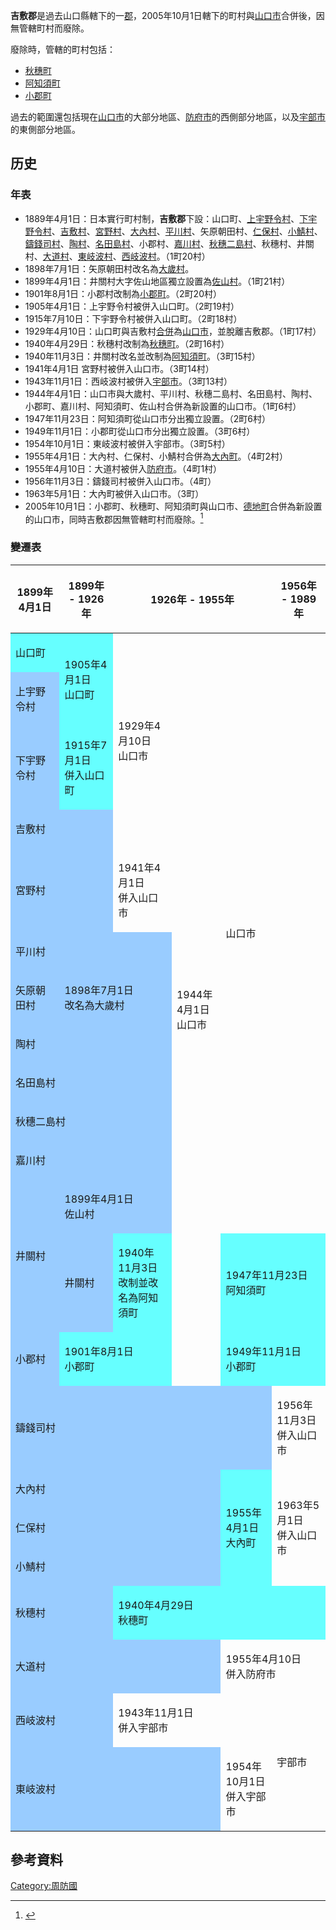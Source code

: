 {{日本郡 (廢除)
| 郡 = 吉敷郡
| 日文原名 = 吉敷郡
| 平假名 = よしきぐん
| 羅馬字拼音 = Yoshiki-gun
| 地圖 =
| 廢除時間 = 2005年10月1日
| 廢除理由 = 無管轄町村
| 廢除時處置 = 
| 現在郡 = 
| 都道府縣 = 山口縣
| 編號 = 
| 町 = 3
| 村 = 
| 經度 = 
| 緯度 = 
| 註記 = 
|}}
'''吉敷郡'''是過去山口縣轄下的一[[郡|郡]]，2005年10月1日轄下的町村與[[山口市|山口市]]合併後，因無管轄町村而廢除。

廢除時，管轄的町村包括：
* [[秋穗町|秋穗町]]
* [[阿知須町|阿知須町]]
* [[小郡町|小郡町]]

過去的範圍還包括現在[[山口市|山口市]]的大部分地區、[[防府市|防府市]]的西側部分地區，以及[[宇部市|宇部市]]的東側部分地區。

==历史==
=== 年表 ===
* 1889年4月1日：日本實行町村制，'''吉敷郡'''下設：山口町、[[上宇野令村|上宇野令村]]、[[下宇野令村|下宇野令村]]、[[吉敷村|吉敷村]]、[[宮野村|宮野村]]、[[大內村|大內村]]、[[平川村|平川村]]、矢原朝田村、[[仁保村|仁保村]]、[[小鯖村|小鯖村]]、[[鑄錢司村|鑄錢司村]]、[[陶村|陶村]]、[[名田島村|名田島村]]、小郡村、[[嘉川村|嘉川村]]、[[秋穗二島村|秋穗二島村]]、秋穗村、井關村、[[大道村|大道村]]、[[東岐波村|東岐波村]]、[[西岐波村|西岐波村]]。（1町20村）
* 1898年7月1日：矢原朝田村改名為[[大歲村|大歲村]]。
* 1899年4月1日：井關村大字佐山地區獨立設置為[[佐山村|佐山村]]。（1町21村）
* 1901年8月1日：小郡村改制為[[小郡町|小郡町]]。（2町20村）
* 1905年4月1日：上宇野令村被併入山口町。（2町19村）
* 1915年7月10日：下宇野令村被併入山口町。（2町18村）
* 1929年4月10日：山口町與吉敷村[[市町村合併|合併]]為[[山口市|山口市]]，並脫離吉敷郡。（1町17村）
* 1940年4月29日：秋穗村改制為[[秋穗町|秋穗町]]。（2町16村）
* 1940年11月3日：井關村改名並改制為[[阿知須町|阿知須町]]。（3町15村）
* 1941年4月1日 宮野村被併入山口市。（3町14村）
* 1943年11月1日：西岐波村被併入[[宇部市|宇部市]]。（3町13村）
* 1944年4月1日：山口市與大歲村、平川村、秋穗二島村、名田島村、陶村、小郡町、嘉川村、阿知須町、佐山村合併為新設置的山口市。（1町6村）
* 1947年11月23日：阿知須町從山口市分出獨立設置。（2町6村）
* 1949年11月1日：小郡町從山口市分出獨立設置。（3町6村）
* 1954年10月1日：東岐波村被併入宇部市。（3町5村）
* 1955年4月1日：大內村、仁保村、小鯖村合併為[[大內町|大內町]]。（4町2村）
* 1955年4月10日：大道村被併入[[防府市|防府市]]。（4町1村）
* 1956年11月3日：鑄錢司村被併入山口市。（4町）
* 1963年5月1日：大內町被併入山口市。（3町）
* 2005年10月1日：小郡町、秋穗町、阿知須町與山口市、[[德地町|德地町]]合併為新設置的山口市，同時吉敷郡因無管轄町村而廢除。<ref>{{cite web | language = ja | publisher = 山口市政府 | title = 山口市の概要 | url = http://www.city.yamaguchi.lg.jp/daboutyamaguchi/gaiyou/index.htm | author =  | date = 2010-01-16 | accessdate = 2010-08-05 | deadurl = yes | archiveurl = https://web.archive.org/web/20091226114115/http://www.city.yamaguchi.lg.jp/daboutyamaguchi/gaiyou/index.htm | archivedate = 2009-12-26 }}</ref>

===變遷表===
{| class="wikitable" style="font-size:x-small"
! 1899年4月1日
! 1899年 - 1926年
! colspan=3 | 1926年 - 1955年
! 1956年 - 1989年
! 1989年 - 現在
! 現在
|-
| style="background-color:#6ff;" | 山口町
| rowspan=2 style="background-color:#6ff;" | 1905年4月1日<br />山口町
| rowspan=4 | 1929年4月10日<br />山口市
| rowspan=14 | 1944年4月1日<br />山口市
| rowspan=12 colspan=2 | 山口市
| rowspan=19 colspan=2 | 2005年10月1日<br />山口市
|-
| style="background-color:#9cf;" | 上宇野令村
|-
| style="background-color:#9cf;" | 下宇野令村
| style="background-color:#6ff;" | 1915年7月1日<br />併入山口町
|-
| colspan=2 style="background-color:#9cf;" | 吉敷村
|-
| colspan=2 style="background-color:#9cf;" | 宮野村
| 1941年4月1日<br />併入山口市
|-
| colspan=3 style="background-color:#9cf;" | 平川村
|-
| style="background-color:#9cf;" | 矢原朝田村
| colspan=2 style="background-color:#9cf;" | 1898年7月1日<br />改名為大歲村
|-
| colspan=3 style="background-color:#9cf;" | 陶村
|-
| colspan=3 style="background-color:#9cf;" | 名田島村
|-
| colspan=3 style="background-color:#9cf;" | 秋穗二島村
|-
| colspan=3 style="background-color:#9cf;" | 嘉川村
|-
| style="background-color:#9cf;" rowspan="2" | 井關村
| colspan=2 style="background-color:#9cf;" | 1899年4月1日<br />佐山村
|-
| style="background-color:#9cf;" | 井關村
| style="background-color:#6ff;" | 1940年11月3日<br />改制並改名為阿知須町
| colspan=2 style="background-color:#6ff;" | 1947年11月23日<br />阿知須町
|-
| style="background-color:#9cf;" | 小郡村
| colspan=2 style="background-color:#6ff;" | 1901年8月1日<br />小郡町
| colspan=2 style="background-color:#6ff;" | 1949年11月1日<br />小郡町
|-
| colspan=5 style="background-color:#9cf;" | 鑄錢司村
| 1956年11月3日<br />併入山口市
|-
| colspan=4 style="background-color:#9cf;" | 大內村
| rowspan=3 style="background-color:#6ff;" | 1955年4月1日<br />大內町
| rowspan=3 | 1963年5月1日<br />併入山口市
|-
| colspan=4 style="background-color:#9cf;" | 仁保村
|-
| colspan=4 style="background-color:#9cf;" | 小鯖村
|-
| colspan=2 style="background-color:#9cf;" | 秋穗村
| colspan=4 style="background-color:#6ff;" | 1940年4月29日<br />秋穗町
|-
| colspan=4 style="background-color:#9cf;" | 大道村
| colspan=5 | 1955年4月10日<br />併入防府市
|-
| colspan=2 style="background-color:#9cf;" | 西岐波村
| colspan=3 | 1943年11月1日<br />併入宇部市
| rowspan=2 colspan=3 | 宇部市
|-
| colspan=4 style="background-color:#9cf;" | 東岐波村
| 1954年10月1日<br />併入宇部市
|}

==參考資料==
{{reflist}}

{{周防國的郡}}

{{Authority control}}
[[Category:周防國|Category:周防國]]